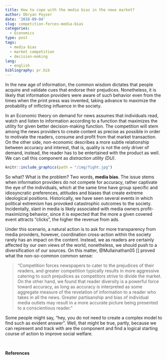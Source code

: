 ```yaml
---
title: How to cope with the media bias in the news market?
author: Obryan Poyser
date: '2018-09-04'
slug: competition-forces-media-bias
categories:
  - Economics
type: post
tags:
  - media bias
  - market competition
  - decision-making
lang:
  - english
bibliography: pr.bib
---
```


In the new age of information, the common wisdom dictates that people acquire and validate cues that endorse their prejudices. Nonetheless, it is likely that information providers were aware of such behavior even from the times when the print press was invented, taking advance to maximize the probability of inflicting influence in the society.

In an Economic theory on demand for news assumes that individuals read, watch and listen to information according to a function that maximizes the utility for given better decision-making function. The competition will stem among the news providers to create content as precise as possible in order to motivate the readers, consume and profit from that market transaction. On the other side, non-economic describes a more subtle relationship between accuracy and interest, that is, quality is not the only driver of demand, instead, the reader has to be entertained with the product as well. We can call this component as *distraction utility (DU)*.

```r
knitr::include_graphics(path = "/img/fight.jpg")
```

So what? What is the problem? Two words, **media bias**. The issue stems when information providers do not compete for accuracy, rather captivate the eye of the individuals, which at the same time have group specific and idiosyncratic preferences, attitudes and biases that create extreme ideological positions. Historically, we have seen several events in which political extremism has provoked catastrophic outcomes to the society. Incidentally, slant in media is likely associated with media owners profit-maximizing behavior, since it is expected that the more a given covered event attracts "clicks", the higher the revenue from ads. 

Under this scenario, a natural action is to ask for more transparency from media providers, however, coordination cross-action within the society rarely has an impact on the content. Instead, we as readers are certainly affected by our own views of the world, nonetheless, we should push to a diversification of our sources. On this matter, @Mullainathan05[] proved what the non-so-common common sense:

> "Competition forces newspapers to cater to the prejudices of their readers, and greater
competition typically results in more aggressive catering to such prejudices as competitors strive to divide the market. On the other hand, we found that reader diversity is a powerful force toward accuracy, as long as accuracy is interpreted as some aggregate measure of the revelation of information to a reader who takes in all the news. Greater partisanship and bias of individual media outlets may result in a more accurate picture being presented to a conscientious reader."

Some people might say, "hey, you do not need to create a complex model to find such as evident answer". Well, that might be true, partly, because we can represent and track with are the component and find a logical starting course of action to improve social welfare.


\


**References**